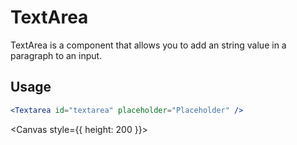 
<Meta title="components/Text Area" />

# TextArea

TextArea is a component that allows you to add an string value in a paragraph to an input.

## Usage


```jsx
<Textarea id="textarea" placeholder="Placeholder" />
```

<Canvas style={{ height: 200 }}>
  <Story id="components-stories-textarea--text-area-story" />
</Canvas>

